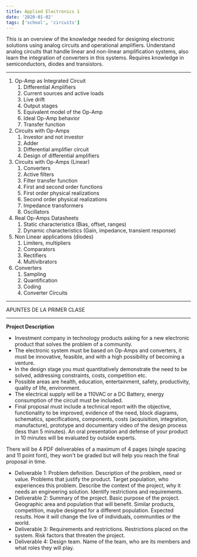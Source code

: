 ```yaml
---
title: Applied Electronics 1
date: '2020-01-02'
tags: ['school', 'circuits']
---
```


This is an overview of the knowledge needed for designing electronic solutions using analog circuits and operational amplifiers. Understand analog circuits that handle linear and non-linear amplification systems, also learn the integration of converters in this systems. Requires knowledge in semiconductors, diodes and transistors.

***

1. Op-Amp as Integrated Circuit
	1. Differential Amplifiers
	2. Current sources and active loads
	3. Live drift
	4. Output stages
	5. Equivalent model of the Op-Amp
	6. Ideal Op-Amp behavior
	7. Transfer function
2. Circuits with Op-Amps
	1. Investor and not investor
	2. Adder
	3. Differential amplifier circuit	
	4. Design of differential amplifiers
3. Circuits with Op-Amps (Linear)
	1. Converters
	2. Active filters
	3. Filter transfer function
	4. First and second order functions
	5. First order physical realizations
	6. Second order physical realizations
	7. Impedance transformers
	8. Oscillators
4. Real Op-Amps Datasheets
	1. Static characteristics (Bias, offset, ranges)
	2. Dynamic characteristics (Gain, impedance, transient response)
5. Non Linear applications (diodes)
	1. Limiters, multipliers
	2. Comparators
	3. Rectifiers
	4. Multivibrators
6. Converters
	1. Sampling
	2. Quantification
	3. Coding
	4. Converter Circuits

***

APUNTES DE LA PRIMER CLASE









***

**Project Description**

* Investment company in technology products asking for a new electronic product that solves the problem of a community. 
* The electronic system must be based on Op-Amps and converters, it must be innovative, feasible, and with a high possibility of becoming a venture. 
* In the design stage you must quantitatively demonstrate the need to be solved, addressing constraints, costs, competition etc. 
* Possible areas are health, education, entertainment, safety, productivity, quality of life, environment.
* The electrical supply will be a 110VAC or a DC Battery, energy consumption of the circuit must be included. 
* Final proposal must include a technical report with the objective, functionality to be improved, evidence of the need, block diagrams, schematics, specifications, components, costs (acquisition, integration, manufacture), prototype and documentary video of the design process (less than 5 minutes). An oral presentation and defense of your product in 10 minutes will be evaluated by outside experts.

There will be 4 PDF deliverables of a maximum of 4 pages (single spacing and 11 point font), they won't be graded but will help you reach the final proposal in time.

* Deliverable 1: Problem definition. Description of the problem, need or value. Problems that justify the product. Target population, who experiences this problem. Describe the context of the project, why it needs an engineering solution. Identify restrictions and requirements.
* Deliverable 2: Summary of the project. Basic purpose of the project. Geographic area and population that will benefit. Similar products, competition, maybe designed for a different population. Expected results. How it will change the live of individuals, communities or the world.
* Deliverable 3: Requirements and restrictions. Restrictions placed on the system. Risk factors that threaten the project.
* Deliverable 4: Design team. Name of the team, who are its members and what roles they will play. 